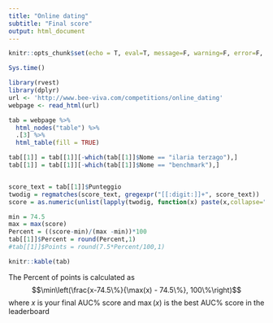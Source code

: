```yaml
---
title: "Online dating"
subtitle: "Final score"
output: html_document
---
```


```r
knitr::opts_chunk$set(echo = T, eval=T, message=F, warning=F, error=F, comment=NA, cache=F, R.options=list(width=220))
```

```r
Sys.time()
```



```r
library(rvest)
library(dplyr)
url <- 'http://www.bee-viva.com/competitions/online_dating'
webpage <- read_html(url)

tab = webpage %>%
  html_nodes("table") %>%
  .[3] %>%
  html_table(fill = TRUE)

tab[[1]] = tab[[1]][-which(tab[[1]]$Nome == "ilaria terzago"),]
tab[[1]] = tab[[1]][-which(tab[[1]]$Nome == "benchmark"),]


score_text = tab[[1]]$Punteggio
twodig = regmatches(score_text, gregexpr("[[:digit:]]+", score_text))
score = as.numeric(unlist(lapply(twodig, function(x) paste(x,collapse="."))))

min = 74.5
max = max(score)
Percent = ((score-min)/(max -min))*100
tab[[1]]$Percent = round(Percent,1)
#tab[[1]]$Points = round(7.5*Percent/100,1)

knitr::kable(tab)
```


The Percent of points is calculated as
$$\min\left(\frac{x-74.5\%}{\max(x) - 74.5\%}, 100\%\right)$$
where $x$ is your final AUC\% score and $\max(x)$ is the best AUC\% score in the leaderboard